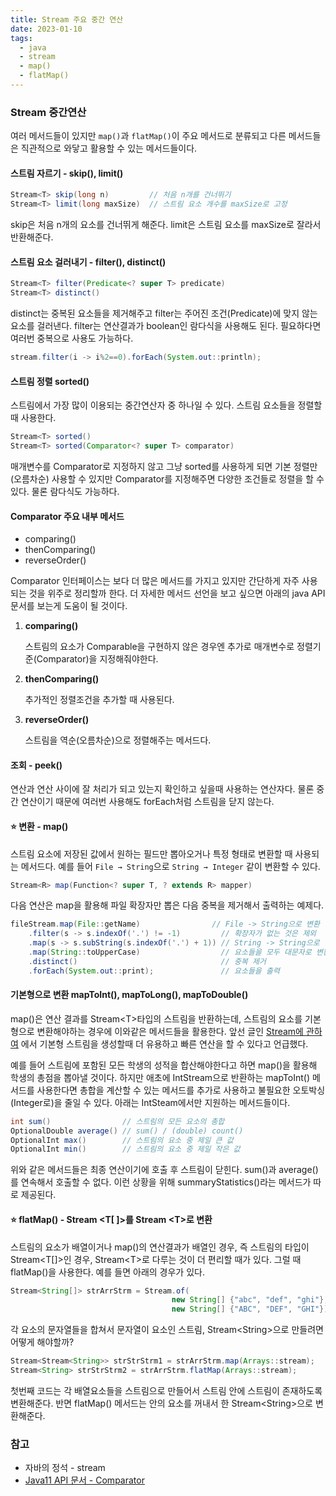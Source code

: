 ```yaml
---
title: Stream 주요 중간 연산
date: 2023-01-10
tags:
  - java
  - stream
  - map()
  - flatMap()
---
```


### Stream 중간연산

여러 메서드들이 있지만 `map()`과 `flatMap()`이 주요 메서드로 분류되고 다른 메서드들은 직관적으로 와닿고 활용할 수 있는 메서드들이다.

#### 스트림 자르기 - skip(), limit()

```java
Stream<T> skip(long n)         // 처음 n개를 건너뛰기
Stream<T> limit(long maxSize)  // 스트림 요소 개수를 maxSize로 고정
```

skip은 처음 n개의 요소를 건너뛰게 해준다. limit은 스트림 요소를 maxSize로 잘라서 반환해준다.

#### 스트림 요소 걸러내기 - filter(), distinct()

```java
Stream<T> filter(Predicate<? super T> predicate)
Stream<T> distinct()
```

distinct는 중복된 요소들을 제거해주고 filter는 주어진 조건(Predicate)에 맞지 않는 요소를 걸러낸다. filter는 연산결과가 boolean인 람다식을 사용해도 된다. 필요하다면 여러번 중복으로 사용도 가능하다.

```java
stream.filter(i -> i%2==0).forEach(System.out::println);
```

#### 스트림 정렬 sorted()

스트림에서 가장 많이 이용되는 중간연산자 중 하나일 수 있다. 스트림 요소들을 정렬할 때 사용한다.

```java
Stream<T> sorted()
Stream<T> sorted(Comparator<? super T> comparator)
```

매개변수를 Comparator로 지정하지 않고 그냥 sorted를 사용하게 되면 기본 정렬만 (오름차순) 사용할 수 있지만 Comparator를 지정해주면 다양한 조건들로 정렬을 할 수 있다. 물론 람다식도 가능하다.

#### Comparator 주요 내부 메서드

- comparing()
- thenComparing()
- reverseOrder()

Comparator 인터페이스는 보다 더 많은 메서드를 가지고 있지만 간단하게 자주 사용되는 것을 위주로 정리할까 한다. 더 자세한 메서드 선언을 보고 싶으면 아래의 java API 문서를 보는게 도움이 될 것이다.

1. **comparing()**
    
    스트림의 요소가 Comparable을 구현하지 않은 경우엔 추가로 매개변수로 정렬기준(Comparator)을 지정해줘야한다.
    
2. **thenComparing()**
    
    추가적인 정렬조건을 추가할 때 사용된다.
    
3. **reverseOrder()**
    
    스트림을 역순(오름차순)으로 정렬해주는 메서드다.
    

#### 조회 - peek()

연산과 연산 사이에 잘 처리가 되고 있는지 확인하고 싶을때 사용하는 연산자다. 물론 중간 연산이기 때문에 여러번 사용해도 forEach처럼 스트림을 닫지 않는다.

#### ⭐️ 변환 - map()

스트림 요소에 저장된 값에서 원하는 필드만 뽑아오거나 특정 형태로 변환할 때 사용되는 메서드다. 예를 들어 `File → String`으로 `String → Integer` 같이 변환할 수 있다.

```java
Stream<R> map(Function<? super T, ? extends R> mapper) 
```

다음 연산은 map을 활용해 파일 확장자만 뽑은 다음 중복을 제거해서 출력하는 예제다.

```java
fileStream.map(File::getName)                // File -> String으로 변환
	.filter(s -> s.indexOf('.') != -1)         // 확장자가 없는 것은 제외
	.map(s -> s.subString(s.indexOf('.') + 1)) // String -> String으로 변환
	.map(String::toUpperCase)                  // 요소들을 모두 대문자로 변환
	.distinct()                                // 중복 제거
	.forEach(System.out::print);               // 요소들을 출력
```

#### 기본형으로 변환 mapToInt(), mapToLong(), mapToDouble()

map()은 연산 결과를 Stream&#60;T&#62;타입의 스트림을 반환하는데, 스트림의 요소를 기본형으로 변환해야하는 경우에 이와같은 메서드들을 활용한다. 앞선 글인 [Stream에 관하여](https://jihun-24k.site/stream%EC%97%90-%EA%B4%80%ED%95%98%EC%97%AC) 에서 기본형 스트림을 생성할때 더 유용하고 빠른 연산을 할 수 있다고 언급했다. 

예를 들어 스트림에 포함된 모든 학생의 성적을 합산해야한다고 하면 map()을 활용해 학생의 총점을 뽑아낼 것이다. 하지만 애초에 IntStream으로 반환하는 mapToInt() 메서드를 사용한다면 총합을 계산할 수 있는 메서드를 추가로 사용하고 불필요한 오토박싱(Integer로)을 줄일 수 있다. 아래는 IntSteam에서만 지원하는 메서드들이다.

```java
int sum()                // 스트림의 모든 요소의 총합
OptionalDouble average() // sum() / (double) count()
OptionalInt max()        // 스트림의 요소 중 제일 큰 값
OptionalInt min()        // 스트림의 요소 중 제일 작은 값
```

위와 같은 메서드들은 최종 연산이기에 호출 후 스트림이 닫힌다. sum()과 average()를 연속해서 호출할 수 없다. 이런 상황을 위해 summaryStatistics()라는 메서드가 따로 제공된다.

#### ⭐️ flatMap() - Stream &#60;T[ ]&#62;를 Stream &#60;T&#62;로 변환

스트림의 요소가 배열이거나 map()의 연산결과가 배열인 경우, 즉 스트림의 타입이 Stream&#60;T[]&#62;인 경우, Stream&#60;T&#62;로 다루는 것이 더 편리할 때가 있다. 그럴 때 flatMap()을 사용한다. 예를 들면 아래의 경우가 있다.

```java
Stream<String[]> strArrStrm = Stream.of(
									new String[] {"abc", "def", "ghi"},
									new String[] {"ABC", "DEF", "GHI"});
```

각 요소의 문자열들을 합쳐서 문자열이 요소인 스트림, Stream&#60;String&#62;으로 만들려면 어떻게 해야할까?

```java
Stream<Stream<String>> strStrStrm1 = strArrStrm.map(Arrays::stream);
Stream<String> strStrStrm2 = strArrStrm.flatMap(Arrays::stream);
```

첫번째 코드는 각 배열요소들을 스트림으로 만들어서 스트림 안에 스트림이 존재하도록 변환해준다. 반면 flatMap() 메서드는 안의 요소를 꺼내서 한 Stream&#60;String&#62;으로 변환해준다.

### 참고

- 자바의 정석 - stream
- [Java11 API 문서 - Comparator](https://docs.oracle.com/en/java/javase/11/docs/api/java.base/java/util/Comparator.html)